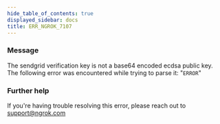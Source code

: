 ```yaml
---
hide_table_of_contents: true
displayed_sidebar: docs
title: ERR_NGROK_7107
---
```


### Message

The sendgrid verification key is not a base64 encoded ecdsa public key. The following error was encountered while trying to parse it: "`ERROR`"

<ErrorDetails />

### Further help

If you're having trouble resolving this error, please reach out to [support@ngrok.com](mailto:support@ngrok.com?subject=Help%20with%20ERR_NGROK_7107)
